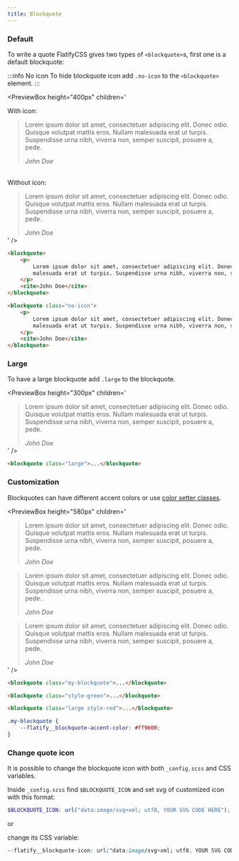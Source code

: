 ```yaml
---
title: Blockquote
---
```



### Default

To write a quote FlatifyCSS gives two types of `<blockquote>`s, first one is a default blockquote:

:::info No icon
To hide blockquote icon add `.no-icon` to the `<blockquote>` element.
:::

<PreviewBox
	height="400px"
	children='
<!DOCTYPE html>
<html lang="en">
	<head>
		<meta charset="UTF-8" />
		<meta http-equiv="X-UA-Compatible" content="IE=edge" />
		<meta name="viewport" content="width=device-width, initial-scale=1.0" />
		<link rel="stylesheet" href="https://raw.githack.com/amir2mi/FlatifyCSS/master/dist/css/flatify-min.css" />
		<title>Quote</title>
	</head>
	<body>
		<p class="opacity-60" style="margin-bottom: 5px">With icon:</p>
        <blockquote style="margin-bottom: 0">
            <p>
                Lorem ipsum dolor sit amet, consectetuer adipiscing elit. Donec odio.
                Quisque volutpat mattis eros. Nullam malesuada erat ut turpis.
                Suspendisse urna nibh, viverra non, semper suscipit, posuere a, pede.
            </p>
			<cite>John Doe</cite>
		</blockquote>    
		<br>
		<p class="opacity-60" style="margin-bottom: 5px">Without icon:</p>
		<blockquote class="no-icon" style="margin-bottom: 0">
            <p>
                Lorem ipsum dolor sit amet, consectetuer adipiscing elit. Donec odio.
                Quisque volutpat mattis eros. Nullam malesuada erat ut turpis.
                Suspendisse urna nibh, viverra non, semper suscipit, posuere a, pede.
            </p>
			<cite>John Doe</cite>
		</blockquote>       
    </body>
</html>
'
/>

```html {9} title="index.html"
<blockquote>
	<p>
		Lorem ipsum dolor sit amet, consectetuer adipiscing elit. Donec odio. Quisque volutpat mattis eros. Nullam
		malesuada erat ut turpis. Suspendisse urna nibh, viverra non, semper suscipit, posuere a, pede.
	</p>
	<cite>John Doe</cite>
</blockquote>

<blockquote class="no-icon">
	<p>
		Lorem ipsum dolor sit amet, consectetuer adipiscing elit. Donec odio. Quisque volutpat mattis eros. Nullam
		malesuada erat ut turpis. Suspendisse urna nibh, viverra non, semper suscipit, posuere a, pede.
	</p>
	<cite>John Doe</cite>
</blockquote>
```

### Large

To have a large blockquote add `.large` to the blockquote.

<PreviewBox
	height="300px"
	children='
<!DOCTYPE html>
<html lang="en">
	<head>
		<meta charset="UTF-8" />
		<meta http-equiv="X-UA-Compatible" content="IE=edge" />
		<meta name="viewport" content="width=device-width, initial-scale=1.0" />
		<link rel="stylesheet" href="https://raw.githack.com/amir2mi/FlatifyCSS/master/dist/css/flatify-min.css" />
		<title>Quote</title>
	</head>
	<body>
        <blockquote class="large" style="margin-bottom: 0">
            <p>
                Lorem ipsum dolor sit amet, consectetuer adipiscing elit. Donec odio.
                Quisque volutpat mattis eros. Nullam malesuada erat ut turpis.
                Suspendisse urna nibh, viverra non, semper suscipit, posuere a, pede.
            </p>
			<cite>John Doe</cite>
		</blockquote>        
    </body>
</html>
'
/>

```html {1} title="index.html"
<blockquote class="large">...</blockquote>
```

### Customization

Blockquotes can have different accent colors or use [color setter classes](docs/helpers/color-setters).

<PreviewBox
	height="580px"
	children='
<!DOCTYPE html>
<html lang="en">
	<head>
		<meta charset="UTF-8" />
		<meta http-equiv="X-UA-Compatible" content="IE=edge" />
		<meta name="viewport" content="width=device-width, initial-scale=1.0" />
		<link rel="stylesheet" href="https://raw.githack.com/amir2mi/FlatifyCSS/master/dist/css/flatify-min.css" />
		<title>Quote</title>
        <style>
            .my-blockquote{
                --flatify__blockquote-accent-color: #ff9600;
            }
        </style>
	</head>
	<body>
        <blockquote class="my-blockquote">
            <p>
                Lorem ipsum dolor sit amet, consectetuer adipiscing elit. Donec odio.
                Quisque volutpat mattis eros. Nullam malesuada erat ut turpis.
                Suspendisse urna nibh, viverra non, semper suscipit, posuere a, pede.
            </p>
			<cite>John Doe</cite>
		</blockquote>
        <blockquote class="style-green">
            <p>
                Lorem ipsum dolor sit amet, consectetuer adipiscing elit. Donec odio.
                Quisque volutpat mattis eros. Nullam malesuada erat ut turpis.
                Suspendisse urna nibh, viverra non, semper suscipit, posuere a, pede.
            </p>
    		<cite>John Doe</cite>
    	</blockquote>
        <blockquote class="large style-red" style="margin-bottom: 0">
            <p>
                Lorem ipsum dolor sit amet, consectetuer adipiscing elit. Donec odio.
                Quisque volutpat mattis eros. Nullam malesuada erat ut turpis.
                Suspendisse urna nibh, viverra non, semper suscipit, posuere a, pede.
            </p>
    		<cite>John Doe</cite>
    	</blockquote>
    </body>

</html>
'
/>

```html {1} title="index.html"
<blockquote class="my-blockquote">...</blockquote>

<blockquote class="style-green">...</blockquote>

<blockquote class="large style-red">...</blockquote>
```

```css {2} title="style.css"
.my-blockquote {
	--flatify__blockquote-accent-color: #ff9600;
}
```

### Change quote icon

It is possible to change the blockquote icon with both `_config.scss` and CSS variables.

Inside `_config.scss` find `$BLOCKQUOTE_ICON` and set svg of customized icon with this format:

```scss title="_config.scss"
$BLOCKQUOTE_ICON: url("data:image/svg+xml; utf8, YOUR SVG CODE HERE");
```

or

change its CSS variable:

```css title="style.css"
--flatify__blockquote-icon: url("data:image/svg+xml; utf8, YOUR SVG CODE HERE");
```
